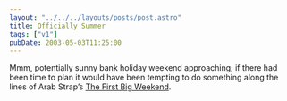 ```yaml
---
layout: "../../../layouts/posts/post.astro"
title: Officially Summer
tags: ["v1"]
pubDate: 2003-05-03T11:25:00
---
```


Mmm, potentially sunny bank holiday weekend approaching; if there had been time to plan it would have been tempting to do something along the lines of Arab Strap&#8217;s [The First Big Weekend][1].

[1]: http://www.arabstrap.co.uk/content/lyrics/the_week_never_starts.html#track8 "Arab Strap Lyrics: The First Big Weekend"
